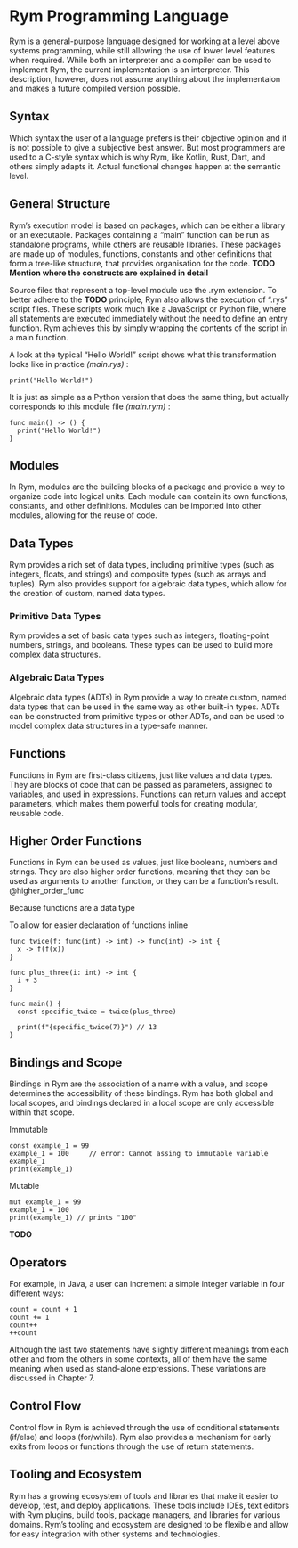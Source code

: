 # Rym Programming Language
<!-- # Rym Programmiersprache -->

Rym is a general-purpose language designed for working at a level above systems programming,
while still allowing the use of lower level features when required.
While both an interpreter and a compiler can be used to implement Rym, the current implementation is an interpreter.
This description, however, does not assume anything about the implementaion and makes a future compiled version possible.

## Syntax {#sec-syntax}

Which syntax the user of a language prefers is their objective opinion and it is not possible to give a subjective best answer.
But most programmers are used to a C-style syntax which is why Rym,
like Kotlin, Rust, Dart, and others simply adapts it.
Actual functional changes happen at the semantic level.

<!-- __TODO Explain difference between syntax and semantics__ -->

<!-- As is advantageous if not everything is completely new when getting to know the language,
as it can then be learned more quickly if you already know how to program. -->

## General Structure {#sec-general-structure}

Rym's execution model is based on packages, which can be either a library or an executable.
Packages containing a "main" function can be run as standalone programs, while others are reusable libraries.
These packages are made up of modules, functions, constants and other definitions that form a tree-like structure,
that provides organisation for the code.
__TODO Mention where the constructs are explained in detail__

Source files that represent a top-level module use the .rym extension.
To better adhere to the __TODO__ principle, Rym also allows the execution of ".rys" script files.
These scripts work much like a JavaScript or Python file,
where all statements are executed immediately without the need to define an entry function.
Rym achieves this by simply wrapping the contents of the script in a main function.

A look at the typical "Hello World!" script shows what this transformation looks like in practice _(main.rys)_ :

```rym
print("Hello World!")
```

It is just as simple as a Python version that does the same thing, but actually corresponds to this module file _(main.rym)_ :

```rym
func main() -> () {
  print("Hello World!")
}
```

## Modules {#sec-modules}

In Rym, modules are the building blocks of a package and provide a way to organize code into logical units.
Each module can contain its own functions, constants, and other definitions.
Modules can be imported into other modules, allowing for the reuse of code.

## Data Types {#sec-data-types}

Rym provides a rich set of data types, including primitive types (such as integers, floats, and strings)
and composite types (such as arrays and tuples). Rym also provides support for algebraic data types,
which allow for the creation of custom, named data types.

### Primitive Data Types {#sec-primitive-data-types}

Rym provides a set of basic data types such as integers, floating-point numbers, strings, and booleans.
These types can be used to build more complex data structures.

### Algebraic Data Types {#sec-algebraic-data-types}

Algebraic data types (ADTs) in Rym provide a way to create custom, named data types that can be used in the same way as other built-in types.
ADTs can be constructed from primitive types or other ADTs, and can be used to model complex data structures in a type-safe manner.

## Functions {#sec-functions}

Functions in Rym are first-class citizens, just like values and data types.
They are blocks of code that can be passed as parameters, assigned to variables, and used in expressions.
Functions can return values and accept parameters, which makes them powerful tools for creating modular, reusable code.

## Higher Order Functions

Functions in Rym can be used as values, just like booleans, numbers and strings.
They are also higher order functions, meaning that they can be used as arguments to another function, or they can be a function's result.
@higher_order_func

Because functions are a data type

To allow for easier declaration of functions inline

```rym
func twice(f: func(int) -> int) -> func(int) -> int {
  x -> f(f(x))
}

func plus_three(i: int) -> int {
  i + 3
}

func main() {
  const specific_twice = twice(plus_three)

  print(f"{specific_twice(7)}") // 13
}
```


## Bindings and Scope {#sec-bindings-and-scope}

Bindings in Rym are the association of a name with a value, and scope determines the accessibility of these bindings.
Rym has both global and local scopes, and bindings declared in a local scope are only accessible within that scope.

Immutable

```rym
const example_1 = 99
example_1 = 100     // error: Cannot assing to immutable variable example_1
print(example_1)
```

Mutable

```rym
mut example_1 = 99
example_1 = 100
print(example_1) // prints "100"
```

__TODO__

## Operators

For example, in Java, a user can increment a simple integer variable in four different ways:

    count = count + 1
    count += 1
    count++
    ++count

Although the last two statements have slightly different meanings from each
other and from the others in some contexts, all of them have the same
meaning when used as stand-alone expressions. These variations are
discussed in Chapter 7.

## Control Flow {#sec-control-flow}

Control flow in Rym is achieved through the use of conditional statements (if/else) and loops (for/while).
Rym also provides a mechanism for early exits from loops or functions through the use of return statements.

## Tooling and Ecosystem {#sec-tooling-and-ecosystem}

Rym has a growing ecosystem of tools and libraries that make it easier to develop, test, and deploy applications.
These tools include IDEs, text editors with Rym plugins, build tools, package managers, and libraries for various domains.
Rym's tooling and ecosystem are designed to be flexible and allow for easy integration with other systems and technologies.
